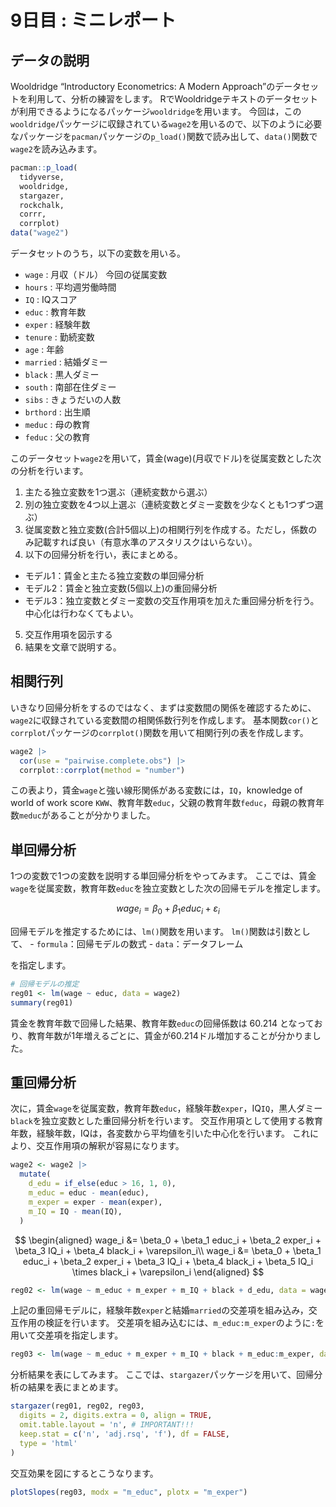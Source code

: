 # 9日目 : ミニレポート {.unnumbered}

## データの説明

<span class="markp">Wooldridge "Introductory Econometrics: A Modern Approach"</span>のデータセットを利用して、分析の練習をします。
RでWooldridgeテキストのデータセットが利用できるようになるパッケージ`wooldridge`を用います。
今回は，この`wooldridge`パッケージに収録されている`wage2`を用いるので、以下のように必要なパッケージを`pacman`パッケージの`p_load()`関数で読み出して、`data()`関数で`wage2`を読み込みます。

```r
pacman::p_load(
  tidyverse, 
  wooldridge, 
  stargazer, 
  rockchalk, 
  corrr,
  corrplot)
data("wage2")
```

データセットのうち，以下の変数を用いる。

- `wage` : 月収（ドル） 今回の従属変数
- `hours` : 平均週労働時間
- `IQ` : IQスコア
- `educ` : 教育年数
- `exper` : 経験年数
- `tenure` : 勤続変数
- `age` : 年齢
- `married` : 結婚ダミー
- `black` : 黒人ダミー
- `south` : 南部在住ダミー
- `sibs` : きょうだいの人数
- `brthord` : 出生順
- `meduc` : 母の教育
- `feduc` : 父の教育

このデータセット`wage2`を用いて，賃金(wage)(月収でドル)を従属変数とした次の分析を行います。

1. 主たる独立変数を1つ選ぶ（連続変数から選ぶ）
2. 別の独立変数を4つ以上選ぶ（連続変数とダミー変数を少なくとも1つずつ選ぶ）
3. 従属変数と独立変数(合計5個以上)の相関行列を作成する。ただし，係数のみ記載すれば良い（有意水準のアスタリスクはいらない）。
4. 以下の回帰分析を行い，表にまとめる。
  - モデル1：賃金と主たる独立変数の単回帰分析
  - モデル2：賃金と独立変数(5個以上)の重回帰分析
  - モデル3：独立変数とダミー変数の交互作用項を加えた重回帰分析を行う。中心化は行わなくてもよい。
5. 交互作用項を図示する
6. 結果を文章で説明する。

## 相関行列

いきなり回帰分析をするのではなく、まずは変数間の関係を確認するために、`wage2`に収録されている変数間の相関係数行列を作成します。
基本関数`cor()`と`corrplot`パッケージの`corrplot()`関数を用いて相関行列の表を作成します。

<!---
```r
cortab <- wage2 |> correlate()
cortab |> shave() |> fashion(decimals = 3)
```
--->


```r
wage2 |>
  cor(use = "pairwise.complete.obs") |>
  corrplot::corrplot(method = "number")
```

この表より，賃金`wage`と強い線形関係がある変数には，`IQ`，knowledge of world of work score `KWW`、教育年数`educ`，父親の教育年数`feduc`，母親の教育年数`meduc`があることが分かりました。


## 単回帰分析

1つの変数で1つの変数を説明する単回帰分析をやってみます。
ここでは、賃金`wage`を従属変数，教育年数`educ`を独立変数とした次の回帰モデルを推定します。

$$
wage_i = \beta_0 + \beta_1 educ_i + \varepsilon_i
$$

回帰モデルを推定するためには、`lm()`関数を用います。
`lm()`関数は引数として、
- `formula`：回帰モデルの数式
- `data`：データフレーム


を指定します。

```r
# 回帰モデルの推定
reg01 <- lm(wage ~ educ, data = wage2)
summary(reg01)
```

賃金を教育年数で回帰した結果、教育年数`educ`の回帰係数は $60.214$ となっており、教育年数が1年増えるごとに、賃金が$60.214$ドル増加することが分かりました。

## 重回帰分析

次に，賃金`wage`を従属変数，教育年数`educ`，経験年数`exper`，IQ`IQ`，黒人ダミー`black`を独立変数とした重回帰分析を行います。
交互作用項として使用する教育年数，経験年数，IQは，各変数から平均値を引いた中心化を行います。
これにより、交互作用項の解釈が容易になります。

```r
wage2 <- wage2 |> 
  mutate(
    d_edu = if_else(educ > 16, 1, 0),
    m_educ = educ - mean(educ),
    m_exper = exper - mean(exper),
    m_IQ = IQ - mean(IQ),
  )
```

$$
\begin{aligned}
wage_i &= \beta_0 + \beta_1 educ_i + \beta_2 exper_i + \beta_3 IQ_i + \beta_4 black_i + \varepsilon_i\\
wage_i &= \beta_0 + \beta_1 educ_i + \beta_2 exper_i + \beta_3 IQ_i + \beta_4 black_i + \beta_5 IQ_i \times black_i +  \varepsilon_i 
\end{aligned}
$$
```r
reg02 <- lm(wage ~ m_educ + m_exper + m_IQ + black + d_edu, data = wage2)
```

上記の重回帰モデルに，経験年数`exper`と結婚`married`の交差項を組み込み，交互作用の検証を行います。
交差項を組み込むには、`m_educ:m_exper`のように`:`を用いて交差項を指定します。

```r
reg03 <- lm(wage ~ m_educ + m_exper + m_IQ + black + m_educ:m_exper, data = wage2)
```

分析結果を表にしてみます。
ここでは、`stargazer`パッケージを用いて、回帰分析の結果を表にまとめます。

```r
stargazer(reg01, reg02, reg03,
  digits = 2, digits.extra = 0, align = TRUE,
  omit.table.layout = 'n', # IMPORTANT!!!
  keep.stat = c('n', 'adj.rsq', 'f'), df = FALSE,
  type = 'html'
)
```

交互効果を図にするとこうなります。

```r
plotSlopes(reg03, modx = "m_educ", plotx = "m_exper")
```

